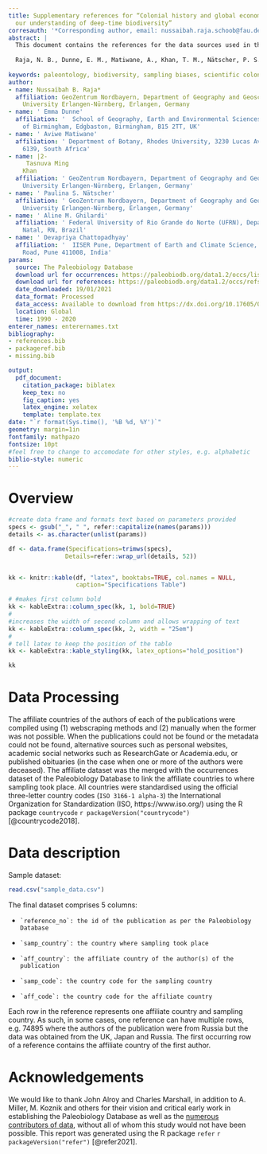 ---
title: Supplementary references for “Colonial history and global economics distort
  our understanding of deep-time biodiversity”
corresauth: '*Corresponding author, email: nussaibah.raja.schoob@fau.de'
abstract: |
  This document contains the references for the data sources used in the study:
  
  Raja, N. B., Dunne, E. M., Matiwane, A., Khan, T. M., Nätscher, P. S., Ghilardi, A. M., and Chattopadhyay, D. (2021). Colonial history and global economics distort our understanding of deep-time biodiversity. EarthArxiv. https://doi.org/10.31223/X5802N
  
keywords: paleontology, biodiversity, sampling biases, scientific colonialism, research ethics, scientometrics
author:
- name: Nussaïbah B. Raja*
  affiliation: GeoZentrum Nordbayern, Department of Geography and Geosciences, Friedrich-Alexander
    University Erlangen-Nürnberg, Erlangen, Germany
- name: ' Emma Dunne'
  affiliation: '  School of Geography, Earth and Environmental Sciences, University
    of Birmingham, Edgbaston, Birmingham, B15 2TT, UK'
- name: ' Aviwe Matiwane'
  affiliation: ' Department of Botany, Rhodes University, 3230 Lucas Ave, Grahamstown,
    6139, South Africa'
- name: |2-
     Tasnuva Ming
    Khan
  affiliation: ' GeoZentrum Nordbayern, Department of Geography and Geosciences, Friedrich-Alexander
    University Erlangen-Nürnberg, Erlangen, Germany'
- name: ' Paulina S. Nätscher'
  affiliation: ' GeoZentrum Nordbayern, Department of Geography and Geosciences, Friedrich-Alexander
    University Erlangen-Nürnberg, Erlangen, Germany'
- name: ' Aline M. Ghilardi'
  affiliation: ' Federal University of Rio Grande do Norte (UFRN), Department of Geology,
    Natal, RN, Brazil'
- name: ' Devapriya Chattopadhyay'
  affiliation: '  IISER Pune, Department of Earth and Climate Science, Dr. Homi Bhaba
    Road, Pune 411008, India'
params:
  source: The Paleobiology Database
  download url for occurrences: https://paleobiodb.org/data1.2/occs/list.csv?datainfo&rowcount&interval=Ediacaran,Holocene&show=class,classext,genus,subgenus,coll,coords,loc,paleoloc,strat,stratext,lith,env,ref,crmod,timebins,timecompare
  download url for references: https://paleobiodb.org/data1.2/occs/refs.csv?interval=Ediacaran,Holocene&select=occs&show=formatted,entname
  date_downloaded: 19/01/2021
  data_format: Processed
  data_access: Available to download from https://dx.doi.org/10.17605/OSF.IO/6WC7A
  location: Global
  time: 1990 - 2020
enterer_names: enterernames.txt
bibliography:
- references.bib
- packageref.bib
- missing.bib

output:
  pdf_document:
    citation_package: biblatex
    keep_tex: no
    fig_caption: yes
    latex_engine: xelatex
    template: template.tex
date: "`r format(Sys.time(), '%B %d, %Y')`"
geometry: margin=1in
fontfamily: mathpazo
fontsize: 10pt
#feel free to change to accomodate for other styles, e.g. alphabetic
biblio-style: numeric
---
# Overview

```{r echo=FALSE, message=FALSE, warning=FALSE}
#create data frame and formats text based on parameters provided
specs <- gsub("_", " ", refer::capitalize(names(params)))
details <- as.character(unlist(params))

df <- data.frame(Specifications=trimws(specs),
                Details=refer::wrap_url(details, 52))


kk <- knitr::kable(df, "latex", booktabs=TRUE, col.names = NULL,
                   caption="Specifications Table")

# #makes first column bold
kk <- kableExtra::column_spec(kk, 1, bold=TRUE)
# 
#increases the width of second column and allows wrapping of text
kk <- kableExtra::column_spec(kk, 2, width = "25em")
# 
# tell latex to keep the position of the table
kk <- kableExtra::kable_styling(kk, latex_options="hold_position")

kk
```

# Data Processing

The affiliate countries of the authors of each of the publications were compiled using (1) webscraping methods and (2) manually when the former was not possible. When the publications could not be found or the metadata could not be found, alternative sources such as personal websites, academic social networks such as ResearchGate or Academia.edu, or published obituaries (in the case when one or more of the authors were deceased). The affiliate dataset was the merged with the occurrences dataset of the Paleobiology Database to link the affiliate countries to where sampling took place. All countries were standardised using the official three-letter country codes (`ISO 3166-1 alpha-3`) the International Organization for Standardization (ISO, https://www.iso.org/) using the R package `countrycode` `r packageVersion("countrycode")`[@countrycode2018].

# Data description

Sample dataset:
```{r sample_data, echo=FALSE}
read.csv("sample_data.csv")

```
The final dataset comprises 5 columns:

*     `reference_no`: the id of the publication as per the Paleobiology Database
*     `samp_country`: the country where sampling took place
*     `aff_country`: the affiliate country of the author(s) of the publication
*     `samp_code`: the country code for the sampling country
*     `aff_code`: the country code for the affiliate country

Each row in the reference represents one affiliate country and sampling country. As such, in some cases, one reference can have multiple rows, e.g. 74895 where the authors of the publication were from Russia but the data was obtained from the UK, Japan and Russia. The first occurring row of a reference contains the affiliate country of the first author.

# Acknowledgements
We would like to thank John Alroy and Charles Marshall, in addition to A. Miller, M. Koznik and others for their vision and critical early work in establishing the Paleobiology Database as well as the [numerous contributors of data](#enterers), without all of whom this study would not have been possible. This report was generated using the R package `refer` `r packageVersion("refer")` [@refer2021].
